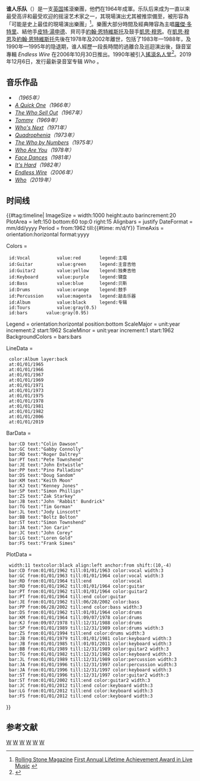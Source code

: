{{noteTA
|T=zh-hans:谁人乐队;zh-hk:誰人樂團;zh-tw:何許人合唱團;
|1=zh-hans:谁人乐队;zh-hk:誰人樂團;zh-tw:何許人合唱團;
}}
{{Infobox musical artist 
| Name                = The Who
| Img                 = Who - 1975.jpg
| Img_capt            = 1975年的谁人乐队
| Img_size            = 
| Landscape           = yes
| Background          = group_or_band
| Origin              = [[倫敦|倫敦]], [[英格蘭|英格蘭]]
| Instrument          = 
| Genre               = [[搖滾樂|搖滾樂]], [[硬式搖滾|硬式搖滾]], [[流行樂|流行樂]]
| Years_active        = 1964–1982, 1985, 1988–1991, 1996–1997, 1999-現在
| Label               = '''UK:'''<br />[[Brunswick_Records|Brunswick]]<br />[[Polydor_Records|Polydor]]<br />[[Reaction_Records|Reaction]]<br />[[Track_Records|Track]]<br />'''USA:'''<br />[[迪卡唱片公司|Decca]]<br />[[Geffen_Records|Geffen]]<br />[[MCA_Records|MCA]]<br />[[Republic_Records|Universal Republic]]<br />[[華納兄弟唱片公司|Warner Bros.]]
| Associated_acts     = 
| URL                 = http://www.thewho.com
| Current_members     = 
| Past_members        = [[約翰·恩特維斯托|約翰·恩特維斯托]]<br />[[凱思·穆恩|凱思·穆恩]]<br />[[Kenney_Jones|Kenney Jones]]<br />[[皮特·湯申德|皮特·湯申德]]<br />[[羅傑·多特里|羅傑·多特里]]
}}

'''谁人乐队'''（{{lang-en|The Who}}）是一支[[英国|英国]]搖滾樂團，他們在1964年成軍。乐队后来成为一直以来最受高评和最受欢迎的摇滚艺术家之一，其現場演出尤其被推崇備至，被形容為「可能是史上最佳的現場演出樂團」<ref>[http://www.rollingstone.com/news/story/5939229/29_the_who/ Rolling Stone Magazine] {{Wayback|url=http://www.rollingstone.com/news/story/5939229/29_the_who/ |date=20080417094422 }}[http://www.vodafonemusic.co.uk/index.cfm?action=tba_event/awards2006/12b_tba_news First Annual Lifetime Achievement Award in Live Music] {{Wayback|url=http://www.vodafonemusic.co.uk/index.cfm?action=tba_event%2Fawards2006%2F12b_tba_news |date=20070927202524 }}</ref>。樂團大部分時間及經典陣容為主唱[[羅傑·多特里|羅傑·多特里]]、結他手[[皮特·湯申德|皮特·湯申德]]、貝司手[[約翰·恩特維斯托|約翰·恩特維斯托]]及鼓手[[凱思·穆恩|凱思·穆恩]]。在[[凱思·穆恩|凱思·穆恩]]及[[約翰·恩特維斯托|約翰·恩特維斯托]]先後在1978年及2002年離世，包括了1983年—1988年，及1990年—1995年的隐退期，谁人經歷一段長時間的過離合及巡迴演出後，錄音室專輯 ''Endless Wire'' 在2006年10月30日推出。1990年被引入[[搖滾名人堂|搖滾名人堂]]<ref>{{cite web| url =http://www.rockhall.com/inductee/the-who| title =何許人合唱團| publisher =搖滾名人堂| accessdate =2008-01-01| archive-url =https://web.archive.org/web/20100117043556/http://www.rockhall.com/inductee/the-who| archive-date =2010-01-17| dead-url =yes}}</ref>。2019年12月6日，发行最新录音室专辑 ''Who'' 。

== 音乐作品 ==
{{Main|谁人乐队作品列表}}
* ''{{lang|en|[[My_Generation_(专辑)|My Generation]]}}（1965年）''
* ''[[A_Quick_One|A Quick One]]（1966年）''
* ''[[The_Who_Sell_Out|The Who Sell Out]]（1967年）''
* ''[[Tommy|Tommy]]（1969年）''
* ''[[Who's_Next|Who's Next]]（1971年）''
* ''[[Quadrophenia|Quadrophenia]]（1973年）''
* ''[[The_Who_by_Numbers|The Who by Numbers]]（1975年）''
* ''[[Who_Are_You_(專輯)|Who Are You]]（1978年）''
* ''[[Face_Dances|Face Dances]]（1981年）''
* ''[[It's_Hard|It's Hard]]（1982年）''
* ''[[Endless_Wire|Endless Wire]]（2006年）''
* ''[[Who|Who]]（2019年）''
== 时间线 ==
{{#tag:timeline|
ImageSize = width:1000 height:auto barincrement:20
PlotArea = left:150 bottom:60 top:0 right:15
Alignbars = justify
DateFormat  = mm/dd/yyyy
Period = from:1962 till:{{#time: m/d/Y}}
TimeAxis = orientation:horizontal format:yyyy

Colors =
  id:Vocal          value:red       legend:主唱
  id:Guitar         value:green     legend:主音吉他
  id:Guitar2        value:yellow    legend:独奏吉他
  id:Keyboard       value:purple    legend:键盘
  id:Bass           value:blue      legend:贝斯
  id:Drums          value:orange    legend:鼓手
  id:Percussion     value:magenta   legend:敲击乐器
  id:Album          value:black     legend:专辑
  id:Tours          value:gray(0.5)
  id:bars       value:gray(0.95)

Legend = orientation:horizontal position:bottom
ScaleMajor = unit:year increment:2 start:1962
ScaleMinor = unit:year increment:1 start:1962
BackgroundColors =  bars:bars

LineData =
  color:Album layer:back
  at:01/01/1965
  at:01/01/1966
  at:01/01/1967
  at:01/01/1969
  at:01/01/1971
  at:01/01/1973
  at:01/01/1975
  at:01/01/1978
  at:01/01/1981
  at:01/01/1982
  at:01/01/2006
  at:01/01/2019

BarData =
  bar:CD text:"Colin Dawson"
  bar:GC text:"Gabby Connolly"
  bar:RD text:"Roger Daltrey"
  bar:PT text:"Pete Townshend"
  bar:JE text:"John Entwistle"
  bar:PP text:"Pino Palladino"
  bar:DS text:"Doug Sandom"
  bar:KM text:"Keith Moon"
  bar:KJ text:"Kenney Jones"
  bar:SP text:"Simon Phillips"
  bar:ZS text:"Zak Starkey"
  bar:JB text:"John 'Rabbit' Bundrick"
  bar:TG text:"Tim Gorman"  
  bar:JL text:"Jody Linscott"
  bar:BB text:"Boltz Bolton"
  bar:ST text:"Simon Townshend"
  bar:JA text:"Jon Carin"
  bar:JC text:"John Corey"
  bar:LG text:"Loren Gold"
  bar:FS text:"Frank Simes"

PlotData =
  width:11 textcolor:black align:left anchor:from shift:(10,-4)
  bar:CD from:01/01/1962 till:01/01/1963 color:vocal width:3
  bar:GC from:01/01/1963 till:01/01/1964 color:vocal width:3
  bar:RD from:01/01/1964 till:end        color:vocal 
  bar:RD from:01/01/1962 till:01/01/1964 color:guitar 
  bar:PT from:01/01/1962 till:01/01/1964 color:guitar2 
  bar:PT from:01/01/1964 till:end color:guitar 
  bar:JE from:01/01/1962 till:06/28/2002 color:bass
  bar:PP from:06/28/2002 till:end color:bass width:3 
  bar:DS from:01/01/1962 till:01/01/1964 color:drums
  bar:KM from:01/01/1964 till:09/07/1978 color:drums
  bar:KJ from:09/07/1978 till:12/31/1988 color:drums
  bar:SP from:01/01/1989 till:12/31/1989 color:drums width:3
  bar:ZS from:01/01/1994 till:end color:drums width:3
  bar:JB from:01/01/1979 till:01/01/1981 color:keyboard width:3
  bar:JB from:01/01/1985 till:01/01/2011 color:keyboard width:3
  bar:BB from:01/01/1989 till:12/31/1989 color:guitar2 width:3
  bar:TG from:01/01/1982 till:12/31/1982 color:keyboard width:3
  bar:JL from:01/01/1989 till:12/31/1989 color:percussion width:3
  bar:JA from:01/01/1996 till:12/31/1997 color:percussion width:3
  bar:JA from:01/01/1996 till:12/31/1997 color:keyboard width:3
  bar:ST from:01/01/1996 till:12/31/1997 color:guitar2 width:3
  bar:ST from:01/01/2002 till:end color:guitar2 width:3
  bar:JC from:01/01/2012 till:end color:keyboard width:3
  bar:LG from:01/01/2012 till:end color:keyboard width:3
  bar:FS from:01/01/2012 till:end color:keyboard width:3
}}

== 参考文献 ==
{{reflist}}
{{胡士托音樂節}}
{{摇滚名人堂1990届入选者}}

{{Authority control}}
{{DEFAULTSORT:Who, The}}
[[Category:1964年成立的音乐团体|W]]
[[Category:英国摇滚乐团|W]]
[[Category:節拍音樂樂團|W]]
[[Category:英倫入侵藝人|W]]
[[Category:葛萊美終身成就獎獲得者|W]]
[[Category:摇滚名人堂入选者|W]]